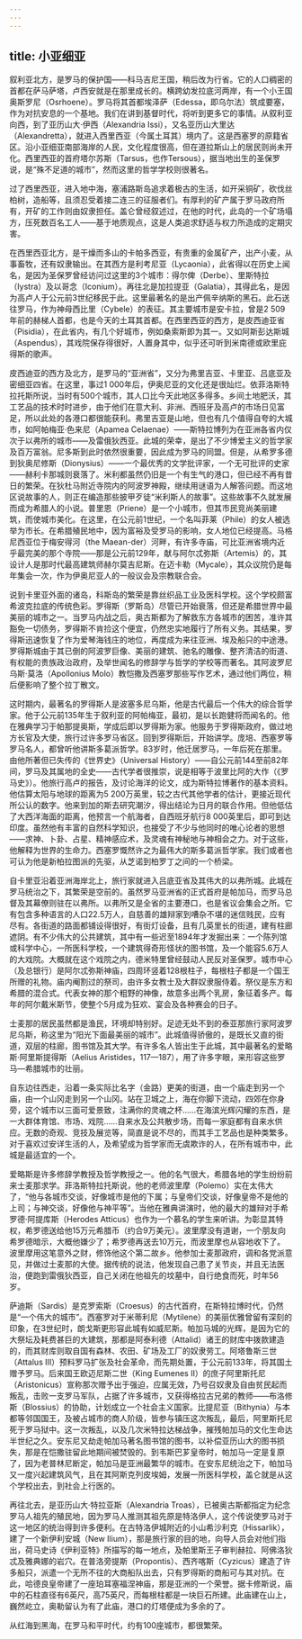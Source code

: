 ```yaml
---
---
---
```

title: 小亚细亚
---




叙利亚北方，是罗马的保护国——科马吉尼王国，稍后改为行省。它的人口稠密的首都在萨马萨塔，卢西安就是在那里成长的。横跨幼发拉底河两岸，有一个小王国奥斯罗尼（Osrhoene）。罗马将其首都埃泽萨（Edessa，即乌尔法）筑成要塞，作为对抗安息的一个基地。我们在讲到基督时代，将听到更多它的事情。从叙利亚向西，到了亚历山大·伊西（Alexandria Issi），又名亚历山大里达（Alexandretta），就进入西里西亚（今属土耳其）境内了。这是西塞罗的原籍省区。沿小亚细亚南部海岸的人民，文化程度很高，但在道拉斯山上的居民则尚未开化。西里西亚的首府塔尔苏斯（Tarsus，也作Tersous），据当地出生的圣保罗说，是“殊不足道的城市”，然而这里的哲学学校则很著名。

过了西里西亚，进入地中海，塞浦路斯岛追求着极古的生活，如开采铜矿，砍伐丝柏树，造船等，且须忍受着接二连三的征服者们。有厚利的矿产属于罗马政府所有，开矿的工作则由奴隶担任。盖仑曾经叙述过，在他的时代，此岛的一个矿场塌方，压死数百名工人——基于地质观点，这是人类追求舒适与权力所造成的定期灾害。

在西里西亚北方，是干燥而多山的卡帕多西亚，有贵重的金属矿产，出产小麦，从事畜牧，还有奴隶输出。在其西方是利考尼亚（Lycaonia），此省得以在历史上闻名，是因为圣保罗曾经访问过这里的3个城市：得尔俾（Derbe）、里斯特拉（Iystra）及以哥念（Iconium）。再往北是加拉提亚（Galatia），其得此名，是因为高卢人于公元前3世纪移民于此。这里最著名的是出产佩辛纳斯的黑石。此石送往罗马，作为神母西比里（Cybele）的表征。其主要城市是安卡拉，曾是2 509年前的赫梯人首都，也是今天的土耳其首都。在西里西亚的西方，是皮西迪亚省（Pisidia），在此省内，有几个好城市，例如桑索斯即为其一。又如阿斯彭达斯城（Aspendus），其戏院保存得很好，人置身其中，似乎还可听到米南德或欧里庇得斯的歌声。

皮西迪亚的西方及北方，是罗马的“亚洲省”，又分为弗里吉亚、卡里亚、吕底亚及密细亚四省。在这里，事过1 000年后，伊奥尼亚的文化还是很灿烂。依菲洛斯特拉托斯所说，当时有500个城市，其人口比今天此地区多得多。乡间土地肥沃，其工艺品的技术时时进步，由于他们在意大利、非洲、西班牙及高卢的市场日见富足，所以此处的各港口都很能获利。弗里吉亚是山地，但也有几个值得自夸的大城市，如阿帕梅亚·色来尼（Apamea Celaenae）——斯特拉博列为在亚洲各省内仅次于以弗所的城市——及雷俄狄西亚。此城的荣幸，是出了不少博爱主义的哲学家及百万富翁。尼多斯到此时依然很重要，因此成为罗马的同盟。但是，从希罗多德到狄奥尼修斯（Dionysius）——一个最优秀的文学批评家，一个无可批评的史家——赫利卡那城则衰落了。米利都虽然仍旧是一个有生气的港口，但已经不再有昔日的繁荣。在狄杜马附近寺院内的阿波罗神殿，继续用谜语为人解答问题。而这地区说故事的人，则正在编造那些披甲歹徒“米利斯人的故事”。这些故事不久就发展而成为希腊人的小说。普里恩（Priene）是一个小城市，但其市民竞尚美丽建筑，而使城市美化。在这里，在公元前1世纪，一个名叫菲莱（Phile）的女人被选举为市长。在希腊殖民地中，因为富裕及受罗马的影响，女人地位已经提高。马格尼西亚位于梅安得河（the Maean-der）河畔，有许多寺庙，可比亚洲省境内近乎最完美的那个寺院——那是公元前129年，献与阿尔忒弥斯（Artemis）的，其设计人是那时代最高建筑师赫尔莫吉尼斯。在迈卡勒（Mycale），其众议院仍是每年集会一次，作为伊奥尼亚人的一般议会及宗教联合会。

说到卡里亚外面的诸岛，科斯岛的繁荣是靠丝织品工业及医科学校。这个学校颇富希波克拉底的传统色彩。罗得斯（罗斯岛）尽管已开始衰落，但还是希腊世界中最美丽的城市之一。当罗马内战之后，奥古斯都为了解救东方各城市的困苦，准许其豁免一切债务，罗得斯不肯捡这个便宜，仍然忠实地履行了所有义务。其结果，罗得斯迅速恢复了作为爱琴海钱庄的地位，再度成为来往亚洲、埃及船只的中途港。罗得斯城由于其已倒的阿波罗巨像、美丽的建筑、驰名的雕像、整齐清洁的街道、有权能的贵族政治政府，及举世闻名的修辞学与哲学的学校等而著名。其阿波罗尼乌斯·莫洛（Apollonius Molo）教恺撒及西塞罗那些写作艺术，通过他们两位，稍后便影响了整个拉丁散文。

这时期内，最著名的罗得斯人是波塞多尼乌斯，他是古代最后一个伟大的综合哲学家。他于公元前135年生于叙利亚的阿帕梅亚，最初，是以长跑健将而闻名的。他在雅典学习于帕那提奥斯，学成后即以罗得斯为家。他服务于罗得斯政府，做过地方长官及大使，旅行过许多罗马省区。回到罗得斯后，开始讲学。庞培、西塞罗等罗马名人，都曾听他讲斯多葛派哲学。83岁时，他迁居罗马，一年后死在那里。由他所著但已失传的《世界史》（Universal History）——自公元前144至前82年间，罗马及其属地的全史——古代学者很推崇，说是相等于波里比阿的大作（《罗马史》）。他旅行高卢的报告，及讨论海洋的论文，成为斯特拉博著作的基本资料。他估算太阳与地球的距离为5 200万英里，较之古代其他学者的估计，更接近现代所公认的数字。他来到加的斯去研究潮汐，得出结论为日月的联合作用。但他低估了大西洋海面的距离，他预言一个航海者，自西班牙航行8 000英里后，即可到达印度。虽然他有丰富的自然科学知识，也接受了不少与他同时的唯心论者的思想——求神、卜卦、占星、精神感应术，及灵魂有神秘地与神相会之力。对于这些，他解释为世界的生命力。西塞罗慨然许之为最伟大的斯多葛派哲学家。我们或者也可认为他是新柏拉图派的先驱，从芝诺到柏罗丁之间的一个桥梁。

自卡里亚沿着亚洲海岸北上，旅行家就进入吕底亚省及其伟大的以弗所城。此城在罗马统治之下，其繁荣是空前的。虽然罗马亚洲省的正式首府是帕加马，而罗马总督及其幕僚则驻在以弗所。以弗所又是全省的主要港口，也是省议会集会之所。它有包含多种语言的人口22.5万人，自慈善的雄辩家到嘈杂不堪的迷信贱民，应有尽有。各街道的路面都铺设得很好，有街灯设备，且有几英里长的街道，建有柱廊遮阴。有不少伟大的公共建筑，其中有一些迟至1894年才发掘出来：一个陈列馆或科学中心，一所医科学校，一个建筑得奇形怪状的图书馆，及一个能容5.6万人的大戏院。大概就在这个戏院之内，德米特里曾经鼓动人民反对圣保罗。城市中心（及总银行）是阿尔忒弥斯神庙，四周环竖着128根柱子，每根柱子都是一个国王所赠的礼物。庙内阉割过的祭司，由许多女教士及大群奴隶服侍着。祭仪是东方和希腊的混合式。代表女神的那个粗野的神像，故意多出两个乳房，象征着多产。每年的阿尔戴米斯节，使整个5月成为狂欢、宴会及各种赛会的日子。

士麦那的居民虽然都是渔民，环境却特别好。足迹无处不到的泰亚那旅行家阿波罗尼乌斯，称这里为“阳光下面最美丽的城市”。此城值得骄傲的，是既长又直的街道，双层的柱廊，图书馆及其大学。有许多名人皆出生于此城，其中最著名的爱略斯·阿里斯提得斯（Aelius Aristides，117—187），用了许多字眼，来形容这些罗马—希腊城市的壮丽。

自东边往西走，沿着一条实际比名字（金路）更美的街道，由一个庙走到另一个庙，由一个山冈走到另一个山冈。站在卫城之上，海在你脚下流动，四郊在你身旁，这个城市以三面可爱景致，注满你的灵魂之杯……在海滨光辉闪耀的东西，是一大群体育馆、市场、戏院……自来水及公共散步场，而每一家庭都有自来水供应。无数的奇观、竞技及展览等，简直是说不尽的，而其手工艺品也是种类繁多。对于喜欢过安详生活的人，及希望成为哲学家而无虞欺诈的人，在所有城市中，此城是最适宜的一个。



爱略斯是许多修辞学教授及哲学教授之一。他的名气很大，希腊各地的学生纷纷前来士麦那求学。菲洛斯特拉托斯说，他的老师波里摩（Polemo）实在太伟大了，“他与各城市交谈，好像城市是他的下属；与皇帝们交谈，好像皇帝不是他的上司；与神交谈，好像他与神平等”。当他在雅典讲演时，他的最大的雄辩对手希罗德·阿提库斯（Herodes Atticus）也作为一个慕名的学生来听讲。为彰显其特权，希罗德送给他15万元希腊币（约合9万美元）。波里摩没有道谢，一个朋友向希罗德暗示，大概他嫌少了；希罗德再送去10万元，而波里摩也从容地收下了。波里摩用这笔意外之财，修饰他这个第二故乡。他参加士麦那政府，调和各党派意见，并做过士麦那的大使。据传统的说法，他发现自己患了关节炎，并且无法医治，便跑到雷俄狄西亚，自己关闭在他祖先的坟墓中，自行绝食而死，时年56岁。

萨迪斯（Sardis）是克罗索斯（Croesus）的古代首府，在斯特拉博时代，仍然是“一个伟大的城市”。西塞罗对于米蒂利尼（Mytilene）的美丽优雅曾留有深刻的印象，在3世纪时，朗戈斯更形容此城有如威尼斯。帕加马城的光辉，是因为它的大祭坛及耗费甚巨的大建筑，那都是阿泰利德（Attalid）诸王的财库中拨款建造的，而其财库则取自国有森林、农田、矿场及工厂的奴隶劳工。阿塔鲁斯三世（Attalus III）预料罗马扩张及社会革命，而先期处置，于公元前133年，将其国土赠予罗马。后来国王欧迈尼斯二世（King Eumenes II）的庶子阿里斯托尼（Aristonicus）宣称那次赠予出于强迫，应属无效，乃号召奴隶及自由贫民起而叛乱，击败一支罗马军队，占据了许多城市，又获得格拉古兄弟的教师——布洛修斯（Blossius）的协助，计划成立一个社会主义国家。比提尼亚（Bithynia）与本都等邻国国王，及被占城市的商人阶级，皆参与镇压这次叛乱，最后，阿里斯托尼死于罗马狱中。这一次叛乱，以及几次米特拉达梯战争，摧残帕加马的文化生命达半世纪之久。安东尼又劫走帕加马著名图书馆的图书，以补偿亚历山大的图书损失，那是在恺撒驻留此地期间被焚毁的。到韦斯巴芗皇帝时，帕加马一定是复原了，因为老普林尼断定，帕加马是亚洲最繁华的城市。在安东尼统治之下，帕加马又一度兴起建筑风气，且在其阿斯克列皮埃姆，发展一所医科学校，盖仑就是从这个学校出去，到社会上行医的。

再往北去，是亚历山大·特拉亚斯（Alexandria Troas），已被奥古斯都指定为纪念罗马人祖先的殖民地，因为罗马人推测其祖先原是特洛伊人，这个传说使罗马对于这一地区的统治得到许多便利。在古特洛伊城附近的小山希沙利克（Hissarlik），建了一个新伊利安城（New Ilium），那是旅行家的目的地，向导人员会对他们指出，荷马史诗《伊利亚特》所描写的每一地点，及帕里斯王子审判赫拉、阿佛洛狄忒及雅典娜的岩穴。在普洛旁提斯（Propontis）、西齐喀斯（Cyzicus）建造了许多船只，派遣一个无所不往的大商船队出去，只有罗得斯的商船可与其对抗。在此，哈德良皇帝建了一座珀耳塞福涅神庙，那是亚洲的一个荣誉。据卡修斯说，庙中的石柱直径有6英尺，高75英尺，而每根柱都是一块巨石所建。此庙建在山上，巍然屹立，奥勒留认为有了此庙，港口的灯塔便成为多余的了。

从红海到黑海，在罗马和平时代，约有100座城市，都很繁荣。